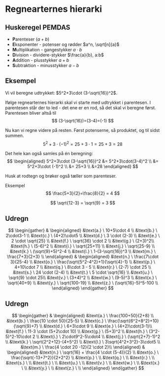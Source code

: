 # Regnearternes hierarki

## Huskeregel PEMDAS
- **P**arenteser $(a+b)$
- **E**ksponenter - potenser og rødder $a^n, \sqrt[n]{a}$
- **M**ultiplikation - gangestykker $a\cdot b$
- **D**ivision - dividere-stykker $\frac{a}{b}, a:b$
- **A**ddition - plusstykker $a+b$
- **S**ubtraktion - minusstykker $a-b$

## Eksempel
Vi vil beregne udtrykket: $5^2+3\cdot (3-\sqrt{16})^2$.

Ifølge regnearternes hierarki skal vi starte med udtrykket i parentesen. I parentesen står der to led - det ene er en rod, så det skal vi beregne først. Parentesen bliver altså til
$$
(3-\sqrt{16})=(3-4)=(-1)
$$

Nu kan vi regne videre på resten. Først potenserne, så produktet, og til sidst summen.
$$
5^2 +3 \cdot (-1)^2 = 25+3\cdot 1 = 25+3=28
$$

Det hele kan også samles på én beregning:
$$
\begin{aligned}
5^2+3\cdot (3-\sqrt{16})^2 
&= 5^2+3\cdot(3-4)^2 \\
&= 5^2+3\cdot (-1)^2 \\
&= 25+3 \\
&=28
\end{aligned}
$$

Husk at rodtegn og brøker også tæller som parenteser.

Eksempel
$$
\frac{5+3}{2}=\frac{8}{2} = 4
$$

$$
\sqrt{12-3} = \sqrt{9} = 3
$$

## Udregn
$$
\begin{gather}
&
\begin{aligned}
&\text{a.} \ 10+5\cdot 4 \\
&\text{b.} \ 2\cdot3-1 \\
&\text{c.} \ (4+2)\cdot5 \\
&\text{d.} \ 3 \cdot (2-3) \\
&\text{e.} \ 2 \cdot \sqrt{25} \\
&\text{f.} \ \sqrt{36} \cdot 2 \\
&\text{g.} \ (2+3)^2\\
&\text{h.} \ (5-6)^2 \\
&\text{i.} \ \sqrt{25+11} \\
&\text{j.} \ \sqrt{25-9} \\
&\text{k.} \ (\sqrt{9}+5)^2-4 \\
&\text{l.} \ 1-(3-\sqrt{16})^3 \\
&\text{m.} \ \frac{7+3}{2+3} \\
\end{aligned}
&
\begin{aligned}
&\text{n.} \ \frac{7\cdot 3}{25-4} \\
&\text{o.} \ \frac{\sqrt{5^2-4^2}+1}{\sqrt{4}-1} \\
&\text{p.} \ 4+10\cdot 7 \\
&\text{q.} \ 8\cdot 3 - 5 \\
&\text{r.} \ (2-7) \cdot 25 \\
&\text{s.} \ 24 \cdot (2-4) \\
&\text{t.} \ 5 \cdot \sqrt{16} \\
&\text{u.} \ \sqrt{9} \cdot 25\\
&\text{v.} \ (3+4)^2 \\
&\text{w.} \ (9-5)^3 \\
&\text{x.} \ \sqrt{40+9} \\
&\text{y.} \ \sqrt{100-19} \\
&\text{z.} \ (\sqrt{16}-5)^5-100 \\
\end{aligned}
\end{gather}
$$

## Udregn

$$
\begin{gather}
&
\begin{aligned}
&\text{a.} \ \frac{100+50}{2+8} \\
&\text{b.} \ \frac{10 \cdot 50}{25-5} \\
&\text{c.} \ \frac{\sqrt{6^2+8^2}+10}{\sqrt{9}+7} \\
&\text{d.} \ 6+3\cdot 9 \\
&\text{e.} \ (4+2)\cdot(3-1)\\
&\text{f.} \ 11-3 \cdot (5+2\cdot 10) \\
&\text{g.} \ (5+3)^2 \\
&\text{h.} \ (3^2-5)^2-10\cdot 2 \\
&\text{i.} \ 2\cdot9^2-5\cdot4 \\
&\text{j.} \ (\sqrt{2+7}-1)^2 \\
&\text{k.} \ \sqrt{2^2+12}-(4+5^2) \\
&\text{l.} \ 3\sqrt{4^2+3^2}-3\cdot5 \\
&\text{m.} \ \frac{4 \cdot 20 -12}{2 \cdot 2}\\
\end{aligned}
&
\begin{aligned}
&\text{n.} \ \sqrt{16} + \frac{4 \cdot (5-4)}{2} \\
&\text{o.} \ \frac{\sqrt{-13+7^2}}{2+2^2} \\
&\text{p.} \ \\
&\text{q.} \ \\
&\text{r.} \ \\
&\text{s.} \ \\
&\text{t.} \ \\
&\text{u.} \ \\
&\text{v.} \ \\
&\text{w.} \ \\
&\text{x.} \ \\
&\text{y.} \ \\
&\text{z.} \ \\
\end{aligned}
\end{gather}
$$

